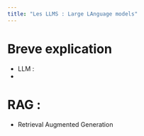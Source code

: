 ```yaml
---
title: "Les LLMS : Large LAnguage models"
---
```


# Breve explication

- LLM : 
- 


# RAG : 

- Retrieval Augmented Generation
